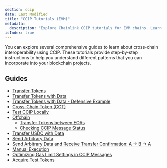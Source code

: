 ```yaml
---
section: ccip
date: Last Modified
title: "CCIP Tutorials (EVM)"
metadata:
  description: "Explore Chainlink CCIP tutorials for EVM chains. Learn to transfer tokens, send data, manage CCTs, test locally, handle manual execution, and optimize gas."
isIndex: true
---
```


You can explore several comprehensive guides to learn about cross-chain interoperability using CCIP. These tutorials provide step-by-step instructions to help you understand different patterns that you can incorporate into your blockchain projects.

## Guides

- [Transfer Tokens](/ccip/tutorials/evm/transfer-tokens-from-contract)
- [Transfer Tokens with Data](/ccip/tutorials/evm/programmable-token-transfers)
- [Transfer Tokens with Data - Defensive Example](/ccip/tutorials/evm/programmable-token-transfers-defensive)
- [Cross-Chain Token (CCT)](/ccip/tutorials/evm/cross-chain-tokens)
- [Test CCIP Locally](/ccip/tutorials/evm/test-ccip-locally)
- [Offchain](/ccip/tutorials/evm/offchain)
  - [Transfer Tokens between EOAs](/ccip/tutorials/evm/transfer-tokens-from-eoa)
  - [Checking CCIP Message Status](/ccip/tutorials/evm/get-status-offchain)
- [Transfer USDC with Data](/ccip/tutorials/evm/usdc)
- [Send Arbitrary Data](/ccip/tutorials/evm/send-arbitrary-data)
- [Send Arbitrary Data and Receive Transfer Confirmation: A -> B -> A](/ccip/tutorials/evm/send-arbitrary-data-receipt-acknowledgment)
- [Manual Execution](/ccip/tutorials/evm/manual-execution)
- [Optimizing Gas Limit Settings in CCIP Messages](/ccip/tutorials/evm/ccipreceive-gaslimit)
- [Acquire Test Tokens](/ccip/test-tokens)
